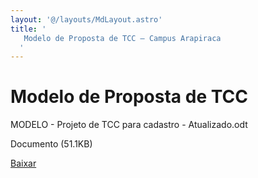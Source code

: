 ```yaml
---
layout: '@/layouts/MdLayout.astro'
title: '
   Modelo de Proposta de TCC — Campus Arapiraca
  '
---
```






Modelo de Proposta de TCC
=========================












 MODELO - Projeto de TCC para cadastro - Atualizado.odt
   

 Documento 
 (51.1KB)
 

<a class="btn btn-secondary download" href="https://arapiraca.ufal.br/graduacao/ciencia-da-computacao/documentos/tcc/modelos/modelo-projeto-de-tcc-para-cadastro-atualizado.odt/@@download/file/MODELO - Projeto de TCC para cadastro - Atualizado.odt">
 Baixar
</a>












